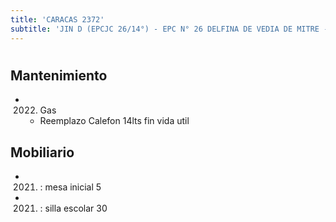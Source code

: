 ```yaml
---
title: 'CARACAS 2372'
subtitle: 'JIN D (EPCJC 26/14°) - EPC N° 26 DELFINA DE VEDIA DE MITRE - CENS N° 86'
---
```


#


## Mantenimiento

*  (2022) Gas 
    + Reemplazo Calefon 14lts fin vida util


## Mobiliario

*  (2021) : mesa inicial 5 

*  (2021) : silla escolar 30 






